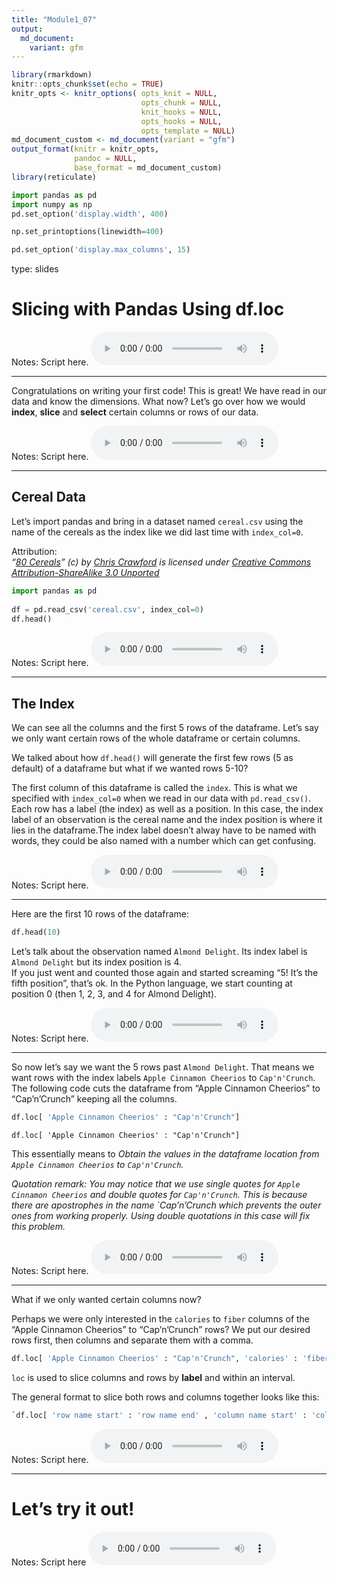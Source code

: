 ```yaml
---
title: "Module1_07"
output: 
  md_document:
    variant: gfm
---
```



```r
library(rmarkdown)
knitr::opts_chunk$set(echo = TRUE)
knitr_opts <- knitr_options( opts_knit = NULL,
                             opts_chunk = NULL,
                             knit_hooks = NULL,
                             opts_hooks = NULL,
                             opts_template = NULL)
md_document_custom <- md_document(variant = "gfm")
output_format(knitr = knitr_opts,
              pandoc = NULL,
              base_format = md_document_custom)
library(reticulate)
```


```python
import pandas as pd
import numpy as np
pd.set_option('display.width', 400)

np.set_printoptions(linewidth=400)

pd.set_option('display.max_columns', 15)
```

type: slides

# Slicing with Pandas Using df.loc

Notes: Script here.
<html>
<audio controls >
  <source src="placeholder_audio.mp3" />
</audio></html>

---

Congratulations on writing your first code! This is great! We have read in our data and know the dimensions. What now? Let's go over how we would **index**, **slice** and  **select** certain columns or rows of our data.


Notes: Script here.
<html>
<audio controls >
<source src="placeholder_audio.mp3" />
</audio></html>

---

## Cereal Data

Let's import pandas and bring in a dataset named `cereal.csv` using the name of the cereals as the index like we did last time with `index_col=0`.

Attribution:     
_“[80 Cereals](https://www.kaggle.com/crawford/80-cereals/)” (c) by [Chris Crawford](https://www.linkedin.com/in/crawforc3/) is licensed under [Creative Commons Attribution-ShareAlike 3.0 Unported](http://creativecommons.org/licenses/by-sa/3.0/)_

```python
import pandas as pd
  
df = pd.read_csv('cereal.csv', index_col=0)
df.head()
```

  
Notes: Script here.
<html>
<audio controls >
<source src="placeholder_audio.mp3" />
</audio></html>
    
---

## The Index
    
We can see all the columns and the first 5 rows of the dataframe.
Let's say we only want certain rows of the whole dataframe or certain columns.

We talked about how `df.head()` will generate the first few rows (5 as default) of a dataframe but what if we wanted rows 5-10?

The first column of this dataframe is called the `index`. This is what we specified with `index_col=0` when we read in our data with `pd.read_csv()`. Each row has a label (the index) as well as a position. In this case, the index label of an observation is the cereal name and the index position is where it lies in the dataframe.The index label doesn't alway have to be named with words, they could be also named with a number which can get confusing. 

Notes: Script here.
<html>
<audio controls >
<source src="placeholder_audio.mp3" />
</audio></html>

---

Here are the first 10 rows of the dataframe: 

```python
df.head(10)
```

Let's talk about the observation named `Almond Delight`.  Its index label is `Almond Delight` but its index position is 4.    
If you just went and counted those again and started screaming "5! It's the fifth position", that's ok. In the Python language, we start counting at position 0 (then 1, 2, 3, and 4 for Almond Delight).
  
Notes: Script here.
<html>
<audio controls >
<source src="placeholder_audio.mp3" />
</audio></html>

---

So now let's say we want the 5 rows past `Almond Delight`. That means we want rows with the index labels `Apple Cinnamon Cheerios` to `Cap'n'Crunch`.    
The following code cuts the dataframe from  "Apple Cinnamon Cheerios" to "Cap'n'Crunch" keeping all the columns.

```python
df.loc[ 'Apple Cinnamon Cheerios' : "Cap'n'Crunch"]
```

```df.loc[ 'Apple Cinnamon Cheerios' : "Cap'n'Crunch"]```

This essentially means to  _Obtain the values in the dataframe location from `Apple Cinnamon Cheerios` to `Cap'n'Crunch`._       
      
_Quotation remark: You may notice that we use single quotes for `Apple Cinnamon Cheerios` and double quotes for `Cap'n'Crunch`. This is because there are apostrophes in the name `Cap'n'Crunch which prevents the outer ones from working properly. Using double quotations in this case will fix this problem._  

Notes: Script here.
<html>
<audio controls >
<source src="placeholder_audio.mp3"/>
</audio></html>

---

What if we only wanted certain columns now?

Perhaps we were only interested in the `calories` to `fiber` columns of the "Apple Cinnamon Cheerios" to "Cap'n'Crunch" rows?
We put our desired rows first, then columns and separate them with a comma.  


```python
df.loc[ 'Apple Cinnamon Cheerios' : "Cap'n'Crunch", 'calories' : 'fiber']
```

`loc` is used to slice columns and rows by **label** and within an interval.

The general format to slice both rows and columns together looks like this:

```python
`df.loc[ 'row name start' : 'row name end' , 'column name start' : 'column name end']`
```


Notes: Script here.
<html>
<audio controls >
<source src="placeholder_audio.mp3" />
</audio></html>

---

# Let’s try it out!
    
Notes: Script here
<html>
<audio controls >
<source src="placeholder_audio.mp3" />
</audio></html>
    